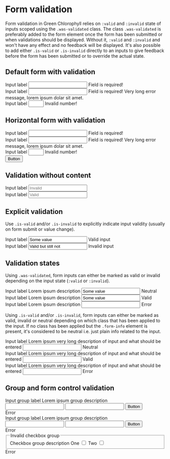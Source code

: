 
<Meta title="Components/Form/Validation" />

# Form validation

Form validation in Green Chlorophyll relies on `:valid` and `:invalid` state of inputs scoped using the `.was-validated` class. The class `.was-validated` is preferably added to the form element once the form has been submitted or when validations should be displayed. Without it, `:valid` and `:invalid` and won't have any effect and no feedback will be displayed.
It's also possible to add either `.is-valid` or `.is-invalid` directly to an inputs to give feedback before the form has been submitted or to override the actual state.

## Default form with validation
<Canvas>
  <form autocomplete="off" class="was-validated">
    <div class="form-group">
      <label for="input">Input label</label>
      <input id="input" type="text" required/>
      <span class="form-info">Field is required!</span>
    </div>
    <div class="form-group">
      <label for="inputLong">Input label</label>
      <input id="inputLong" type="text" required/>
      <span class="form-info">Field is required! Very long error message, lorem ipsum dolar sit amet.</span>
    </div>
    <div class="form-group">
      <label for="numberInput">Input label</label>
      <input id="numberInput" type="number" min="1" max="5" required/>
      <span class="form-info">Invalid number!</span>
    </div>
  </form>
</Canvas>

## Horizontal form with validation
<Canvas>
  <form class="horizontal was-validated" autocomplete="off">
    <div class="form-group">
      <label for="inputHorizontal">Input label</label>
      <input id="inputHorizontal" type="text" required/>
      <span class="form-info">Field is required!</span>
    </div>
    <div class="form-group">
      <label for="inputHorizontalLong">Input label</label>
      <input id="inputHorizontalLong" type="text" required/>
      <span class="form-info">Field is required! Very long error message, lorem ipsum dolar sit amet.</span>
    </div>
    <div class="form-group">
      <label for="numberInputHorizontal">Input label</label>
      <input id="numberInputHorizontal" type="number" min="1" max="5" required/>
      <span class="form-info">Invalid number!</span>
    </div>
    <button>Button</button>
  </form>
</Canvas>

## Validation without content

<Canvas>
  <form autocomplete="off" class="was-validated">
    <div class="form-group">
      <label for="inputNoFeedback">Input label</label>
      <input id="inputNoFeedback" type="text" required placeholder="Invalid"/>
      <span class="form-info"></span>
    </div>
    <div class="form-group">
      <label for="inputNoinfo">Input label</label>
      <input id="inputNoFeedback" type="text" placeholder="Valid"/>
      <span class="form-info"></span>
    </div>
  </form>
</Canvas>

## Explicit validation
Use `.is-valid` and/or `.is-invalid` to explicitly indicate input validity (usually on form submit or value change).

<Canvas>
  <form autocomplete="off">
    <div class="form-group">
      <label for="inputValid">Input label</label>
      <input id="inputValid" type="text" class="is-valid" value="Some value" required/>
      <span class="form-info">Valid input</span>
    </div>
    <div class="form-group">
      <label for="inputInvalid">Input label</label>
      <input id="inputInvalid" type="text" class="is-invalid" value="Valid but still not"/>
      <span class="form-info">Invalid input</span>
    </div>
  </form>
</Canvas>

## Validation states

Using `.was-validated`, form inputs can either be marked as valid or invalid depending on the input state (`:valid` or `:invalid`).

<Canvas>
  <form autocomplete="off" class="was-validated" novalidate>
    <div class="form-group">
      <label for="inputValid">Input label</label>
      <span class="form-info">Lorem ipsum description</span>
      <input id="inputValid" type="text" value="Some value" required/>
      <span class="form-info">Neutral</span>
    </div>
    <div class="form-group">
      <label for="inputValid">Input label</label>
      <span class="form-info">Lorem ipsum description</span>
      <input id="inputValid" type="text" value="Some value" required/>
      <span class="form-info">Valid</span>
    </div>
    <div class="form-group">
      <label for="inputValid">Input label</label>
      <span class="form-info">Lorem ipsum description</span>
      <input id="inputValid" type="text" required/>
      <span class="form-info">Error</span>
    </div>
  </form>
</Canvas>

Using `.is-valid` and/or `.is-invalid`, form inputs can either be marked as valid, invalid or neutral depending on which class that has been applied to the input. If no class has been applied but the `.form-info` element is present, it's considered to be neutral i.e. just plain info related to the input.

<Canvas>
  <form autocomplete="off" novalidate>
    <div class="form-group">
      <label for="inputInvalid">Input label</label>
      <span class="form-info">Lorem ipsum very long description of input and what should be entered</span>
      <input id="inputInvalid" type="text" />
      <span class="form-info">Neutral</span>
    </div>
    <div class="form-group">
      <label for="inputInvalid">Input label</label>
      <span class="form-info">Lorem ipsum very long description of input and what should be entered</span>
      <input id="inputInvalid" type="text" class="is-valid"/>
      <span class="form-info">Valid</span>
    </div>
    <div class="form-group">
      <label for="inputInvalid">Input label</label>
      <span class="form-info">Lorem ipsum very long description of input and what should be entered</span>
      <input id="inputInvalid" type="text" class="is-invalid"/>
      <span class="form-info">Error</span>
    </div>
  </form>
</Canvas>

## Group and form control validation

<Canvas>
  <form>
    <div class="form-group">
      <label for="inputValid">Input group label</label>
      <span class="form-info">Lorem ipsum group description</span>
      <div class="group is-invalid">
        <input id="inputValid1" type="text" required/>
        <input id="inputValid2" type="text" required/>
        <button type="button">Button</button>
      </div>
      <span class="form-info">Error</span>
    </div>
    <div class="form-group">
      <label for="inputValid">Input group label</label>
      <span class="form-info">Lorem ipsum group description</span>
      <div class="group group-border is-invalid">
        <input id="inputValid1" type="text" required/>
        <input id="inputValid2" type="text" required/>
        <button type="button">Button</button>
      </div>
      <span class="form-info">Error</span>
    </div>
    <div class="form-group">
      <fieldset aria-describedby="checkboxGroupHelp1" class="is-invalid">
        <legend>Invalid checkbox group</legend>
        <span id="checkboxGroupHelp1" class="form-info">Checkbox group description</span>
        <label class="form-control">One
          <input required class="is-invalid" type="checkbox"/>
          <span></span>
        </label>
        <label class="form-control">Two
          <input required class="is-invalid" type="checkbox" required/>
          <span></span>
        </label>
      </fieldset>
      <span class="form-info">Error</span>
    </div>
  </form>
</Canvas>
